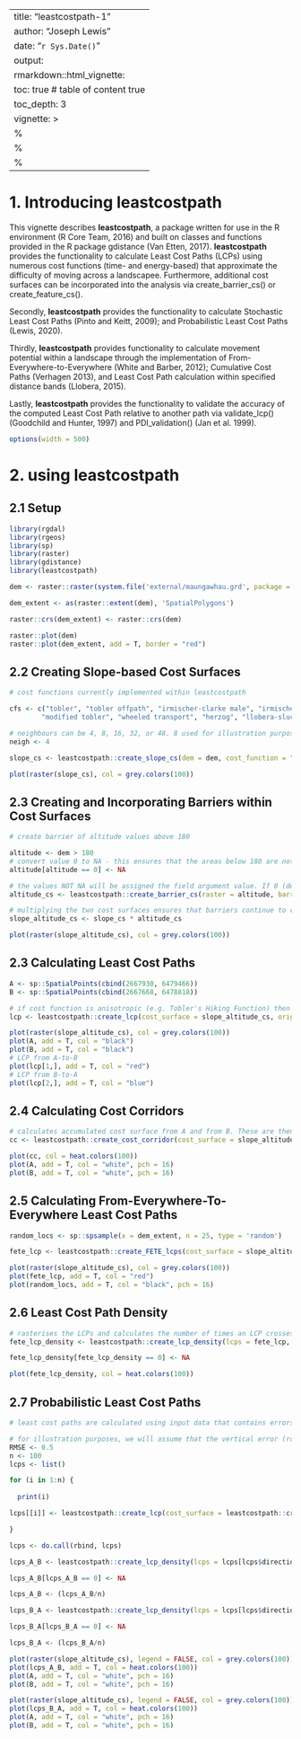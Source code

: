 <style type="text/css">
.main-container {
  max-width: 1800px;
  margin-left: auto;
  margin-right: auto;
  text-align: justify;
}
</style>

---
title: "leastcostpath-1"
author: "Joseph Lewis"
date: "`r Sys.Date()`"
output: 
  rmarkdown::html_vignette:
    toc: true # table of content true
    toc_depth: 3
vignette: >
  %\VignetteIndexEntry{leastcostpath-1}
  %\VignetteEngine{knitr::rmarkdown}
  %\VignetteEncoding{UTF-8}
---

# 1. Introducing leastcostpath

This vignette describes <b>leastcostpath</b>, a package written for use in the R environment (R Core Team, 2016) and built on classes and functions provided in the R package gdistance (Van Etten, 2017). 
<b>leastcostpath</b> provides the functionality to calculate Least Cost Paths (LCPs) using numerous cost functions (time- and energy-based) that approximate the difficulty of moving across a landscapee. Furthermore, additional cost surfaces can be incorporated into the analysis via create_barrier_cs() or create_feature_cs(). 

Secondly, <b>leastcostpath</b> provides the functionality to calculate Stochastic Least Cost Paths (Pinto and Keitt, 2009); and Probabilistic Least Cost Paths (Lewis, 2020). 

Thirdly, <b>leastcostpath</b> provides functionality to calculate movement potential within a landscape through the implementation of From-Everywhere-to-Everywhere (White and Barber, 2012); Cumulative Cost Paths (Verhagen 2013), and Least Cost Path calculation within specified distance bands (Llobera, 2015).

Lastly, <b>leastcostpath</b> provides the functionality to validate the accuracy of the computed Least Cost Path relative to another path via validate_lcp() (Goodchild and Hunter, 1997) and PDI_validation() (Jan et al. 1999).

```r
options(width = 500)
```

# 2. using leastcostpath

## 2.1 Setup

```r
library(rgdal)
library(rgeos)
library(sp)
library(raster)
library(gdistance)
library(leastcostpath)
```

```r
dem <- raster::raster(system.file('external/maungawhau.grd', package = 'gdistance'))

dem_extent <- as(raster::extent(dem), 'SpatialPolygons')

raster::crs(dem_extent) <- raster::crs(dem)

raster::plot(dem)
raster::plot(dem_extent, add = T, border = "red")
```

## 2.2 Creating Slope-based Cost Surfaces

```r
# cost functions currently implemented within leastcostpath

cfs <- c("tobler", "tobler offpath", "irmischer-clarke male", "irmischer-clarke offpath male", "irmischer-clarke female", "irmischer-clarke offpath female",
        "modified tobler", "wheeled transport", "herzog", "llobera-sluckin", "campbell 2019")

# neighbours can be 4, 8, 16, 32, or 48. 8 used for illustration purposes, but greater the number the better the cost surface / LCP approximates reality. 
neigh <- 4

slope_cs <- leastcostpath::create_slope_cs(dem = dem, cost_function = "tobler", neighbours = neigh)

plot(raster(slope_cs), col = grey.colors(100))
```

## 2.3 Creating and Incorporating Barriers within Cost Surfaces

```r
# create barrier of altitude values above 180

altitude <- dem > 180
# convert value 0 to NA - this ensures that the areas below 180 are not viewed as barriers. That is, if the raster value is NA then create_barrier_cs() will assume that the cell is background and will therefore assign the background argument value 
altitude[altitude == 0] <- NA

# the values NOT NA will be assigned the field argument value. If 0 (default) then movement within the area will be completely inhibited.
altitude_cs <- leastcostpath::create_barrier_cs(raster = altitude, barrier = altitude, neighbours = neigh, field = 0, background = 1)

# multiplying the two cost surfaces ensures that barriers continue to completely inhibit movement (i.e. slope_cs values * 0 = 0)
slope_altitude_cs <- slope_cs * altitude_cs

plot(raster(slope_altitude_cs), col = grey.colors(100))
```

## 2.3 Calculating Least Cost Paths

```r
A <- sp::SpatialPoints(cbind(2667930, 6479466))
B <- sp::SpatialPoints(cbind(2667668, 6478818))

# if cost function is anisotropic (e.g. Tobler's Hiking Function) then LCP from A-to-B and B-to-A may be different. To create LCP in both directions set the directional argument to FALSE (default)
lcp <- leastcostpath::create_lcp(cost_surface = slope_altitude_cs, origin = A, destination = B, directional = FALSE)

plot(raster(slope_altitude_cs), col = grey.colors(100))
plot(A, add = T, col = "black")
plot(B, add = T, col = "black")
# LCP from A-to-B
plot(lcp[1,], add = T, col = "red")
# LCP from B-to-A
plot(lcp[2,], add = T, col = "blue")
```

## 2.4 Calculating Cost Corridors

```r
# calculates accumulated cost surface from A and from B. These are then averaged. rescale argument TRUE (not default) rescales the accumulated cost surface to 1
cc <- leastcostpath::create_cost_corridor(cost_surface = slope_altitude_cs, origin = A, destination = B, rescale = TRUE)

plot(cc, col = heat.colors(100))
plot(A, add = T, col = "white", pch = 16)
plot(B, add = T, col = "white", pch = 16)
```

## 2.5 Calculating From-Everywhere-To-Everywhere Least Cost Paths

```r
random_locs <- sp::spsample(x = dem_extent, n = 25, type = 'random')

fete_lcp <- leastcostpath::create_FETE_lcps(cost_surface = slope_altitude_cs, locations = random_locs, cost_distance = FALSE, parallel = FALSE)

plot(raster(slope_altitude_cs), col = grey.colors(100))
plot(fete_lcp, add = T, col = "red")
plot(random_locs, add = T, col = "black", pch = 16)
```

## 2.6 Least Cost Path Density

```r
# rasterises the LCPs and calculates the number of times an LCP crosses a raster cell. If rescale argument TRUE (not default) then LCP density scaled to 1. If rasterize_as_points argument TRUE (default) then LCP vertices points are rasterized. This is quicker than rasterizing lines (rasterize_as_lines argument FALSE) but will contain 'gaps' where no LCP vertex point is present 
fete_lcp_density <- leastcostpath::create_lcp_density(lcps = fete_lcp, raster = dem, rescale = TRUE, rasterize_as_points = TRUE)

fete_lcp_density[fete_lcp_density == 0] <- NA

plot(fete_lcp_density, col = heat.colors(100))
```

## 2.7 Probabilistic Least Cost Paths

```r
# least cost paths are calculated using input data that contains errors. The most notable is the Digital Elevation Model (DEM) which is used to model movement difficulty within the landscape. By incorporating DEM error (in this case vertical error), the error is propagated throughout the LCP modelling process. This results in the input data better approximating the real world, with the LCP being more reliable as a result  

# for illustration purposes, we will assume that the vertical error (root-mean-square-error) is +/- 0.5m.
RMSE <- 0.5
n <- 100
lcps <- list()

for (i in 1:n) {
  
  print(i)

lcps[[i]] <- leastcostpath::create_lcp(cost_surface = leastcostpath::create_slope_cs(dem = leastcostpath::add_dem_error(dem = dem, rmse = RMSE, type = "autocorrelated"), cost_function = "tobler", neighbours = neigh) * altitude_cs, origin = A, destination = B, directional = FALSE)

}

lcps <- do.call(rbind, lcps)

lcps_A_B <- leastcostpath::create_lcp_density(lcps = lcps[lcps$direction == "A to B",], raster = dem, rescale = TRUE, rasterize_as_points = TRUE)

lcps_A_B[lcps_A_B == 0] <- NA

lcps_A_B <- (lcps_A_B/n)

lcps_B_A <- leastcostpath::create_lcp_density(lcps = lcps[lcps$direction == "B to A",], raster = dem, rescale = FALSE, rasterize_as_points = TRUE)

lcps_B_A[lcps_B_A == 0] <- NA

lcps_B_A <- (lcps_B_A/n)

plot(raster(slope_altitude_cs), legend = FALSE, col = grey.colors(100))
plot(lcps_A_B, add = T, col = heat.colors(100))
plot(A, add = T, col = "white", pch = 16)
plot(B, add = T, col = "white", pch = 16)

plot(raster(slope_altitude_cs), legend = FALSE, col = grey.colors(100))
plot(lcps_B_A, add = T, col = heat.colors(100))
plot(A, add = T, col = "white", pch = 16)
plot(B, add = T, col = "white", pch = 16)
```


